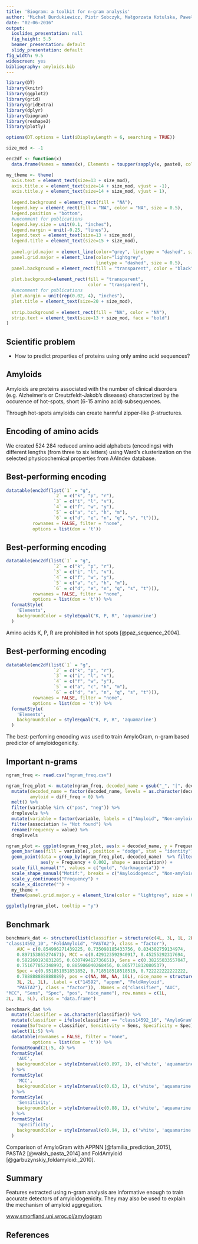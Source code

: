 ```yaml
---
title: 'Biogram: a toolkit for n-gram analysis'
author: "Michał Burdukiewicz, Piotr Sobczyk, Małgorzata Kotulska, Paweł Mackiewicz"
date: "02-06-2016"
output:
  ioslides_presentation: null
  fig_height: 5.5
  beamer_presentation: default
  slidy_presentation: default
fig_width: 9.5
widescreen: yes
bibliography: amyloids.bib
---
```

  
```r
library(DT)
library(knitr)
library(ggplot2)
library(grid)
library(gridExtra)
library(dplyr)
library(biogram)
library(reshape2)
library(plotly)

options(DT.options = list(iDisplayLength = 6, searching = TRUE))

size_mod <- -1

enc2df <- function(x)
  data.frame(Names = names(x), Elements = toupper(sapply(x, paste0, collapse = ", ")))

my_theme <- theme(
  axis.text = element_text(size=13 + size_mod),
  axis.title.x = element_text(size=14 + size_mod, vjust = -1),
  axis.title.y = element_text(size=14 + size_mod, vjust = 1),
  
  legend.background = element_rect(fill = "NA"),
  legend.key = element_rect(fill = "NA", color = "NA", size = 0.5),
  legend.position = "bottom",
  #uncomment for publications
  legend.key.size = unit(0.1, "inches"),
  legend.margin = unit(-0.25, "lines"),
  legend.text = element_text(size=13 + size_mod), 
  legend.title = element_text(size=15 + size_mod),
  
  panel.grid.major = element_line(color="grey", linetype = "dashed", size = 0.5),
  panel.grid.major = element_line(color="lightgrey", 
                                  linetype = "dashed", size = 0.5),
  panel.background = element_rect(fill = "transparent", color = "black"),
  
  plot.background=element_rect(fill = "transparent",
                               color = "transparent"),
  #uncomment for publications
  plot.margin = unit(rep(0.02, 4), "inches"),
  plot.title = element_text(size=20 + size_mod),
  
  strip.background = element_rect(fill = "NA", color = "NA"),
  strip.text = element_text(size=13 + size_mod, face = "bold")
)
```

## Scientific problem

- How to predict properties of proteins using only amino acid sequences?  

## Amyloids

Amyloids are proteins associated with the number of clinical disorders (e.g. Alzheimer's or Creutzfeldt-Jakob's diseases) characterized by the occurence of hot-spots, short (6-15 amino acid) subsequences.  

Through hot-spots amyloids can create harmful zipper-like $\beta$-structures.

<!-- ## n-grams -->

<!-- ```{r, echo = FALSE, message = FALSE, results='asis',warning=FALSE} -->
<!-- sample_seq <- matrix(sample(c("A", "C", "G", "T"), 18, replace = TRUE), nrow = 3) -->
<!-- colnames(sample_seq) <- paste0("P", 1L:ncol(sample_seq)) -->
<!-- rownames(sample_seq) <- paste0("S", 1L:nrow(sample_seq)) -->

<!-- kable(data.frame(sample_seq), caption = "Sample sequences.  S - sequence, P - position.", digits = 0) -->
<!-- ``` -->

<!-- ## n-grams -->

<!-- ```{r, echo = FALSE, message = FALSE, results='asis',warning=FALSE} -->
<!-- unis <- count_ngrams(sample_seq, 1, c("A", "C", "G", "T")) -->
<!-- unis <- data.frame(as.matrix(unis)) -->
<!-- colnames(unis) <- decode_ngrams(colnames(unis)) -->
<!-- rownames(unis) <- paste0("S", 1L:nrow(sample_seq)) -->
<!-- kable(unis, caption = "Counts of 1-grams.", digits = 0) -->
<!-- ``` -->

<!-- ## n-grams -->

<!-- ```{r, echo = FALSE, message = FALSE, results='asis',warning=FALSE} -->
<!-- unis <- count_ngrams(sample_seq, 2, c("A", "C", "G", "T")) -->
<!-- unis <- data.frame(as.matrix(unis)) -->
<!-- colnames(unis) <- decode_ngrams(colnames(unis)) -->
<!-- rownames(unis) <- paste0("S", 1L:nrow(sample_seq)) -->
<!-- kable(unis, caption = "Counts of 2-grams.", digits = 0) -->
<!-- ``` -->

<!-- ## n-grams -->

<!-- ```{r, echo = FALSE, message = FALSE, results='asis',warning=FALSE} -->
<!-- unis <- count_ngrams(sample_seq, 2, d = 1, c("A", "C", "G", "T")) -->
<!-- unis <- data.frame(as.matrix(unis)) -->
<!-- colnames(unis) <- sub("_", "|", decode_ngrams(colnames(unis))) -->
<!-- rownames(unis) <- paste0("S", 1L:nrow(sample_seq)) -->
<!-- kable(unis, caption = "Counts of 2-grams with distance 1.", digits = 0) -->
<!-- ``` -->


## Encoding of amino acids

We created 524 284 reduced amino acid alphabets (encodings) with different lengths (from three to six letters) using Ward's clusterization on the selected physicochemical properties from AAIndex database.

## Best-performing encoding

```r
datatable(enc2df(list(`1` = "g", 
                  `2` = c("k", "p", "r"), 
                  `3` = c("i", "l", "v"), 
                  `4` = c("f", "w", "y"), 
                  `5` = c("a", "c", "h", "m"), 
                  `6` = c("d", "e", "n", "q", "s", "t"))), 
          rownames = FALSE, filter = "none", 
          options = list(dom = 't')) 
```


## Best-performing encoding

```r
datatable(enc2df(list(`1` = "g", 
                  `2` = c("k", "p", "r"), 
                  `3` = c("i", "l", "v"), 
                  `4` = c("f", "w", "y"), 
                  `5` = c("a", "c", "h", "m"), 
                  `6` = c("d", "e", "n", "q", "s", "t"))), 
          rownames = FALSE, filter = "none", 
          options = list(dom = 't')) %>% 
  formatStyle(
    'Elements',
    backgroundColor = styleEqual("K, P, R", 'aquamarine')
  )
```

Amino acids K, P, R are prohibited in hot spots [@paz_sequence_2004].

## Best-performing encoding

```r
datatable(enc2df(list(`1` = "g", 
                  `2` = c("k", "p", "r"), 
                  `3` = c("i", "l", "v"), 
                  `4` = c("f", "w", "y"), 
                  `5` = c("a", "c", "h", "m"), 
                  `6` = c("d", "e", "n", "q", "s", "t"))), 
          rownames = FALSE, filter = "none", 
          options = list(dom = 't')) %>% 
  formatStyle(
    'Elements',
    backgroundColor = styleEqual("K, P, R", 'aquamarine')
  )
```

The best-perfoming encoding was used to train AmyloGram, n-gram based predictor of amyloidogenicity.

## Important n-grams

```r
ngram_freq <- read.csv("ngram_freq.csv")

ngram_freq_plot <- mutate(ngram_freq, decoded_name = gsub("_", "|", decoded_name)) %>%
  mutate(decoded_name = factor(decoded_name, levels = as.character(decoded_name)),
         amyloid = diff_freq > 0) %>%
  melt() %>%
  filter(variable %in% c("pos", "neg")) %>%
  droplevels %>%
  mutate(variable = factor(variable, labels = c("Amyloid", "Non-amyloid"))) %>% 
  filter(association != "Not found") %>% 
  rename(Frequency = value) %>% 
  droplevels

ngram_plot <- ggplot(ngram_freq_plot, aes(x = decoded_name, y = Frequency)) +
  geom_bar(aes(fill = variable), position = "dodge", stat = "identity") +
  geom_point(data = group_by(ngram_freq_plot, decoded_name)  %>% filter(Frequency == max(Frequency)),
             aes(y = Frequency + 0.002, shape = association)) +
  scale_fill_manual("", values = c("gold", "darkmagenta")) +
  scale_shape_manual("Motif:", breaks = c("Amyloidogenic", "Non-amyloidogenic"), values = c(16, 17, NA)) +
  scale_y_continuous("Frequency") +
  scale_x_discrete("") +
  my_theme +
  theme(panel.grid.major.y = element_line(color = "lightgrey", size = 0.5)) 

ggplotly(ngram_plot, tooltip = "y")
```

## Benchmark

```r
benchmark_dat <- structure(list(classifier = structure(c(4L, 3L, 1L, 2L), .Label = c("appnn", 
"class14592_10", "FoldAmyloid", "PASTA2"), class = "factor"), 
    AUC = c(0.854996271439225, 0.735098185433756, 0.834302759134974, 
    0.897153865274671), MCC = c(0.429123592940917, 0.45255292317694, 
    0.582260193831285, 0.630749412736651), Sens = c(0.38255033557047, 
    0.751677852348993, 0.885906040268456, 0.865771812080537), 
    Spec = c(0.951851851851852, 0.718518518518519, 0.722222222222222, 
    0.788888888888889), pos = c(NA, NA, NA, 10L), nice_name = structure(c(4L, 
    3L, 2L, 1L), .Label = c("14592", "appnn", "FoldAmyloid", 
    "PASTA2"), class = "factor")), .Names = c("classifier", "AUC", 
"MCC", "Sens", "Spec", "pos", "nice_name"), row.names = c(1L, 
2L, 3L, 5L), class = "data.frame")

benchmark_dat %>% 
  mutate(classifier = as.character(classifier)) %>% 
  mutate(classifier = ifelse(classifier == "class14592_10", "AmyloGram", classifier)) %>% 
  rename(Software = classifier, Sensitivity = Sens, Specificity = Spec) %>% 
  select(1L:5) %>% 
  datatable(rownames = FALSE, filter = "none", 
          options = list(dom = 't')) %>% 
  formatRound(2L:5, 4) %>% 
  formatStyle(
    'AUC',
    backgroundColor = styleInterval(c(0.897, 1), c('white', 'aquamarine', 'white'))
  ) %>%
  formatStyle(
    'MCC',
    backgroundColor = styleInterval(c(0.63, 1), c('white', 'aquamarine', 'white'))
  ) %>% 
  formatStyle(
    'Sensitivity',
    backgroundColor = styleInterval(c(0.88, 1), c('white', 'aquamarine', 'white'))
  ) %>% 
  formatStyle(
    'Specificity',
    backgroundColor = styleInterval(c(0.94, 1), c('white', 'aquamarine', 'white'))
  )

```

Comparison of AmyloGram with APPNN [@familia_prediction_2015], PASTA2 [@walsh_pasta_2014] and FoldAmyloid [@garbuzynskiy_foldamyloid:_2010].

## Summary

Features extracted using n-gram analysis are informative enough to train accurate detectors of amyloidogenicity. They may also be used to explain the mechanism of amyloid aggregation.  

[www.smorfland.uni.wroc.pl/amylogram](www.smorfland.uni.wroc.pl/amylogram)

## References